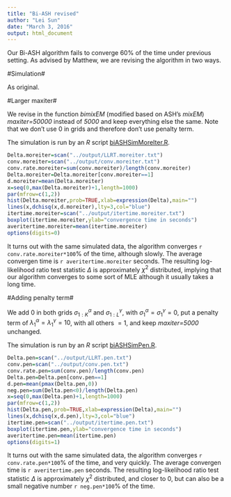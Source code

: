 ```yaml
---
title: "Bi-ASH revised"
author: "Lei Sun"
date: "March 3, 2016"
output: html_document
---
```


Our Bi-ASH algorithm fails to converge 60\% of the time under previous setting.  As advised by Matthew, we are revising the algorithm in two ways.

#Simulation#

As original.

#Larger maxiter#

We revise in the function *bimixEM* (modified based on ASH's *mixEM*) *maxiter=50000* instead of *5000* and keep everything else the same.  Note that we don't use 0 in grids and therefore don't use penalty term.

The simulation is run by an *R* script [biASHSimMoreIter.R](../code/biASHSimMoreIter.R).

```r
Delta.moreiter=scan("../output/LLRT.moreiter.txt")
conv.moreiter=scan("../output/conv.moreiter.txt")
conv.rate.moreiter=sum(conv.moreiter)/length(conv.moreiter)
Delta.moreiter=Delta.moreiter[conv.moreiter==1]
d.moreiter=mean(Delta.moreiter)
x=seq(0,max(Delta.moreiter)+1,length=1000)
par(mfrow=c(1,2))
hist(Delta.moreiter,prob=TRUE,xlab=expression(Delta),main="")
lines(x,dchisq(x,d.moreiter),lty=3,col="blue")
itertime.moreiter=scan("../output/itertime.moreiter.txt")
boxplot(itertime.moreiter,ylab="convergence time in seconds")
averitertime.moreiter=mean(itertime.moreiter)
options(digits=0)
```

It turns out with the same simulated data, the algorithm converges `r conv.rate.moreiter*100`\% of the time, although slowly.  The average convergen time is `r averitertime.moreiter` seconds.  The resulting log-likelihood ratio test statistic $\Delta$ is approximately $\chi^2$ distributed, implying that our algorithm converges to some sort of MLE although it usually takes a long time.

#Adding penalty term#

We add 0 in both grids $\sigma_{1:K}^\alpha$ and $\sigma_{1:L}^\gamma$, with $\sigma_1^\alpha=\sigma_1^\gamma=0$, put a penalty term of $\lambda_1^\alpha=\lambda_1^\gamma=10$, with all others $=1$, and keep *maxiter=5000* unchanged.

The simulation is run by an *R* script [biASHSimPen.R](../code/biASHSimPen.R).

```r
Delta.pen=scan("../output/LLRT.pen.txt")
conv.pen=scan("../output/conv.pen.txt")
conv.rate.pen=sum(conv.pen)/length(conv.pen)
Delta.pen=Delta.pen[conv.pen==1]
d.pen=mean(pmax(Delta.pen,0))
neg.pen=sum(Delta.pen<0)/length(Delta.pen)
x=seq(0,max(Delta.pen)+1,length=1000)
par(mfrow=c(1,2))
hist(Delta.pen,prob=TRUE,xlab=expression(Delta),main="")
lines(x,dchisq(x,d.pen),lty=3,col="blue")
itertime.pen=scan("../output/itertime.pen.txt")
boxplot(itertime.pen,ylab="convergence time in seconds")
averitertime.pen=mean(itertime.pen)
options(digits=1)
```

It turns out with the same simulated data, the algorithm converges `r conv.rate.pen*100`\% of the time, and very quickly.  The average convergen time is `r averitertime.pen` seconds.  The resulting log-likelihood ratio test statistic $\Delta$ is approximately $\chi^2$ distributed, and closer to $0$, but can also be a small negative number `r neg.pen*100`\% of the time.
